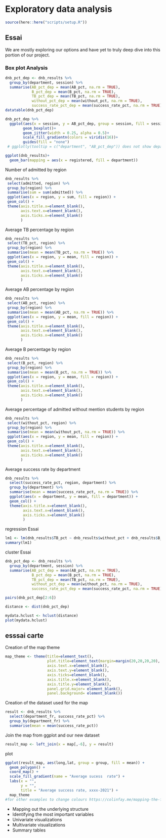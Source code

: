 # Exploratory data analysis

```r
source(here::here("scripts/setup.R"))
```

## Essai
We are mostly exploring our options and have yet to truly deep dive into this portion of our project. 

### Box plot Analysis
```r
dnb_pct_dep <- dnb_results %>%
  group_by(department, session) %>% 
  summarise(AB_pct_dep = mean(AB_pct, na.rm = TRUE),
            B_pct_dep = mean(B_pct, na.rm = TRUE),
            TB_pct_dep = mean(TB_pct, na.rm = TRUE),
            without_pct_dep = mean(without_pct, na.rm = TRUE),
            success_rate_pct_dep = mean(success_rate_pct, na.rm = TRUE))
datatable(dnb_pct_dep)
```



```r

dnb_pct_dep %>% 
  ggplot(aes(x = session, y = AB_pct_dep, group = session, fill = session)) +
        geom_boxplot()+
        geom_jitter(width = 0.25, alpha = 0.5)+ 
        scale_fill_gradientn(colors = viridis(16))+
        guides(fill = "none")
 # ggplotly(tooltip = c("department", "AB_pct_dep")) does not show department


```




```r

ggplot(dnb_results)+
  geom_bar(mapping = aes(x = registered, fill = department))
```

Number of admitted by region 
```r

dnb_results %>% 
 select(admitted, region) %>% 
 group_by(region) %>% 
 summarise(sum = sum(admitted)) %>% 
 ggplot(aes(x = region, y = sum, fill = region)) + 
 geom_col() +
 theme(axis.title.x=element_blank(),
       axis.text.x=element_blank(),
       axis.ticks.x=element_blank()
       )
```

Average TB percentage by region 
```r

dnb_results %>% 
 select(TB_pct, region) %>% 
 group_by(region) %>% 
 summarise(mean = mean(TB_pct, na.rm = TRUE)) %>% 
 ggplot(aes(x = region, y = mean, fill = region)) + 
 geom_col() +
 theme(axis.title.x=element_blank(),
       axis.text.x=element_blank(),
       axis.ticks.x=element_blank()
       )
```

Average AB percentage by region 
```r

dnb_results %>% 
 select(AB_pct, region) %>% 
 group_by(region) %>% 
 summarise(mean = mean(AB_pct, na.rm = TRUE)) %>% 
 ggplot(aes(x = region, y = mean, fill = region)) + 
 geom_col() +
 theme(axis.title.x=element_blank(),
       axis.text.x=element_blank(),
       axis.ticks.x=element_blank()
       )
```

Average B percentage by region 
```r

dnb_results %>% 
 select(B_pct, region) %>% 
 group_by(region) %>% 
 summarise(mean = mean(B_pct, na.rm = TRUE)) %>% 
 ggplot(aes(x = region, y = mean, fill = region)) + 
 geom_col() +
 theme(axis.title.x=element_blank(),
       axis.text.x=element_blank(),
       axis.ticks.x=element_blank()
       )
```

Average percentage of admitted without mention students by region 
```r

dnb_results %>% 
 select(without_pct, region) %>% 
 group_by(region) %>% 
 summarise(mean = mean(without_pct, na.rm = TRUE)) %>% 
 ggplot(aes(x = region, y = mean, fill = region)) + 
 geom_col() +
 theme(axis.title.x=element_blank(),
       axis.text.x=element_blank(),
       axis.ticks.x=element_blank()
       )
```

Average success rate by department
```r

dnb_results %>% 
  select(success_rate_pct, region, department) %>% 
  group_by(department) %>% 
  summarise(mean = mean(success_rate_pct, na.rm = TRUE)) %>% 
  ggplot(aes(x = department, y = mean, fill = department)) + 
  geom_col() +
  theme(axis.title.x=element_blank(),
        axis.text.x=element_blank(),
        axis.ticks.x=element_blank()
        )

```


regression Essai 

```r
lm1 <- lm(dnb_results$TB_pct ~ dnb_results$without_pct + dnb_results$B_pct + dnb_results$AB_pct + dnb_results$without_pct)
summary(lm1)
```


cluster Essai 

```r
dnb_pct_dep <- dnb_results %>%
  group_by(department, session) %>% 
  summarise(AB_pct_dep = mean(AB_pct, na.rm = TRUE),
            B_pct_dep = mean(B_pct, na.rm = TRUE),
            TB_pct_dep = mean(TB_pct, na.rm = TRUE),
            without_pct_dep = mean(without_pct, na.rm = TRUE),
            success_rate_pct_dep = mean(success_rate_pct, na.rm = TRUE))

pairs(dnb_pct_dep[2:6])

distance <- dist(dnb_pct_dep)

mydata.hclust <- hclust(distance)
plot(mydata.hclust)

```


## esssai carte 

Creation of the map theme
```r

map_theme <- theme(title=element_text(),
                   plot.title=element_text(margin=margin(20,20,20,20), size=18, hjust = 0.5),
                   axis.text.x=element_blank(),
                   axis.text.y=element_blank(),
                   axis.ticks=element_blank(),
                   axis.title.x=element_blank(),
                   axis.title.y=element_blank(),
                   panel.grid.major= element_blank(), 
                   panel.background= element_blank()) 
```

Creation of the dataset used for the map
```r

result <- dnb_results %>% 
  select(department_fr, success_rate_pct) %>% 
  group_by(department_fr) %>% 
  summarise(mean = mean(success_rate_pct))

```
Join the map from ggplot and our new dataset
```r

result_map <- left_join(x = map[,-6], y = result)
```

plot
```r

ggplot(result_map, aes(long,lat, group = group, fill = mean)) +
  geom_polygon() +
  coord_map() +
  scale_fill_gradient(name = "Average sucess  rate") +
  labs(x = "", 
       y = "", 
       title = "Average success rate, xxxx-2021") +
  map_theme  
#for other examples to change colours https://colinfay.me/mapping-the-french-second-round-results-with-r/
```


* Mapping out the underlying structure
* Identifying the most important variables
* Univariate visualizations
* Multivariate visualizations
* Summary tables
